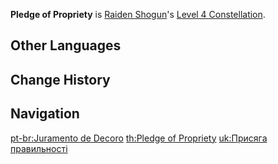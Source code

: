 {{Constellation Infobox
|image       = Constellation Pledge of Propriety.png
|description = When the {{Color|Physical|Musou Isshin}} state applied by [[Secret Art: Musou Shinsetsu]] expires, all nearby party members (excluding the Raiden Shogun) gain 30% bonus ATK for 10s.
|level       = 4
|character   = Raiden Shogun
|utility1    = Party ATK Increase
}}
'''Pledge of Propriety''' is [[Raiden Shogun]]'s [[Level 4 Constellation]].
<!--
==Gameplay Notes==
-->

==Other Languages==
{{Other Languages
|en      = Pledge of Propriety
|zhs     = 誓奉常道
|zhs_rm  = Shì Fèng Chángdào
|zht     = 誓奉常道
|zht_rm  = Shì Fèng Chángdào
|zh_tl   = 
|ja      = 常道への誓い
|ja_rm   = Joudou he no Chikai
|ja_tl   = Oath to the Propriety
|ko      = 진리의 맹세
|ko_rm   = Jinri-ui Maengse
|ko_tl   = Pledge of Truth
|es      = Ofrenda de la eternidad
|es_tl   = Offering of Eternity
|fr      = Serment de droiture
|fr_tl   = Oath of Righteousness
|ru      = Клятва истинности
|ru_tl   = 
|th      = Pledge of Propriety
|vi      = Thờ Phụng Lẽ Phải
|vi_tl   = 
|de      = Gelöbnis des Anstands
|de_tl   = Pledge of Propreity
|id      = Pledge of Propriety
|pt      = Juramento de Decoro
|pt_tl   = Vow of Decorum
}}

==Change History==
{{Change History|2.1}}

==Navigation==
{{Talent Navbox|Raiden Shogun}}
[[pt-br:Juramento de Decoro]]
[[th:Pledge of Propriety]]
[[uk:Присяга правильності]]